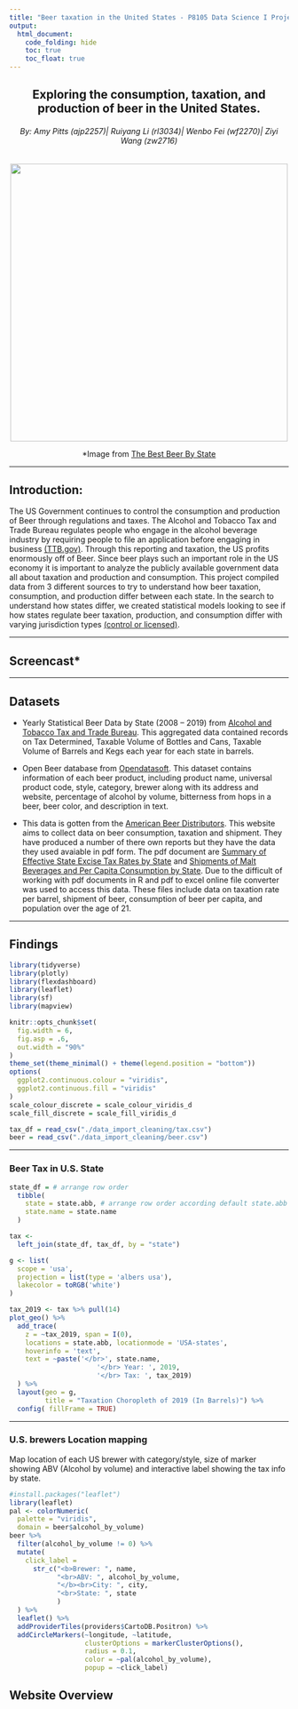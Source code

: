 ```yaml
---
title: "Beer taxation in the United States - P8105 Data Science I Project"
output: 
  html_document:
    code_folding: hide
    toc: true
    toc_float: true
---
```


<h2 style="text-align: center;" markdown="1">Exploring the consumption, taxation, and production of beer in the United States.  </h2>
<h6 style="text-align: center;" markdown="1">By: Amy Pitts (ajp2257)| Ruiyang Li (rl3034)| Wenbo Fei (wf2270)| Ziyi Wang (zw2716)</h6>


<center>

![](beer-map.jpg){width=500px}

*Image from [The Best Beer By State](https://aleheads.wordpress.com/2012/07/09/the-best-beer-by-state/ )
</center>

---

## Introduction:
The US Government continues to control the consumption and production of Beer through regulations and taxes. The Alcohol and Tobacco Tax and Trade Bureau regulates people who engage in the alcohol beverage industry by requiring people to file an application before engaging in business [(TTB.gov)](https://www.ttb.gov/alcohol/beverage-alcohol). Through this reporting and taxation, the US profits enormously off of Beer. Since beer plays such an important role in the US economy it is important to analyze the publicly available government data all about taxation and production and consumption. This project compiled data from 3 different sources to try to understand how beer taxation, consumption, and production differ between each state. In the search to understand how states differ, we created statistical models looking to see if how states regulate beer taxation, production, and consumption differ with varying jurisdiction types [(control or licensed)](https://www.ncsla.org/State-Officials.html). 

---

## Screencast*

---

## Datasets

* Yearly Statistical Beer Data by State (2008 – 2019) from [Alcohol and Tobacco Tax and Trade Bureau](https://www.ttb.gov/beer/statistics). This aggregated data contained records on Tax Determined, Taxable Volume of Bottles and Cans, Taxable Volume of Barrels and Kegs each year for each state in barrels.

* Open Beer database from [Opendatasoft](https://data.opendatasoft.com/explore/dataset/open-beer-database%40public-us/information/?rows=4588&timezone=&refine.country=United+States&location=2,16.98232,9.498&basemap=jawg.sunny&dataChart=eyJxdWVyaWVzIjpbeyJjb25maWciOnsiZGF0YXNldCI6Im9wZW4tYmVlci1kYXRhYmFzZUBwdWJsaWMtdXMiLCJvcHRpb25zIjp7fX0sImNoYXJ0cyI6W3siYWxpZ25Nb250aCI6dHJ1ZSwidHlwZSI6ImxpbmUiLCJmdW5jIjoiQVZHIiwieUF4aXMiOiJhYnYiLCJzY2llbnRpZmljRGlzcGxheSI6dHJ1ZSwiY29sb3IiOiIjMTQyRTdCIn1dLCJ4QXhpcyI6Imxhc3RfbW9kIiwibWF4cG9pbnRzIjoiIiwidGltZXNjYWxlIjoieWVhciIsInNvcnQiOiIifV0sImRpc3BsYXlMZWdlbmQiOnRydWUsImFsaWduTW9udGgiOnRydWV9). This dataset contains information of each beer product, including product name, universal product code, style, category, brewer along with its address and website, percentage of alcohol by volume, bitterness from hops in a beer, beer color, and description in text.

* This data is gotten from the [American Beer Distributors](https://www.nbwa.org/resources/state-data). This website aims to collect data on beer consumption, taxation and shipment. They have produced a number of there own reports but they have the data they used avaiable in pdf form. The pdf document are [Summary of Effective State Excise Tax Rates by State](https://www.nbwa.org/sites/default/files/Beer%20Excise%20Tax%202019%20-%20Revised%20July%202020.pdf)
and [Shipments of Malt Beverages and Per Capita Consumption by State](https://www.nbwa.org/sites/default/files/2003%20and%202019%20State%20data%20Per%20Capita%20Sheets_1.pdf). Due to the difficult of working with pdf documents in R and pdf to excel online file converter was used to access this data. These files include data on taxation rate per barrel, shipment of beer, consumption of beer per capita, and population over the age of 21. 

---

## Findings

```r
library(tidyverse)
library(plotly)
library(flexdashboard)
library(leaflet)
library(sf)
library(mapview)

knitr::opts_chunk$set(
  fig.width = 6,
  fig.asp = .6,
  out.width = "90%"
)
theme_set(theme_minimal() + theme(legend.position = "bottom"))
options(
  ggplot2.continuous.colour = "viridis",
  ggplot2.continuous.fill = "viridis"
)
scale_colour_discrete = scale_colour_viridis_d
scale_fill_discrete = scale_fill_viridis_d
```

```r
tax_df = read_csv("./data_import_cleaning/tax.csv")
beer = read_csv("./data_import_cleaning/beer.csv")
```

---

### Beer Tax in U.S. State
```r
state_df = # arrange row order
  tibble(
    state = state.abb, # arrange row order according default state.abb
    state.name = state.name
  )

tax <- 
  left_join(state_df, tax_df, by = "state")

g <- list(
  scope = 'usa',
  projection = list(type = 'albers usa'),
  lakecolor = toRGB('white')
)

tax_2019 <- tax %>% pull(14)         
plot_geo() %>%
  add_trace(
    z = ~tax_2019, span = I(0),
    locations = state.abb, locationmode = 'USA-states',
    hoverinfo = 'text',
    text = ~paste('</br>', state.name,
                      '</br> Year: ', 2019,
                      '</br> Tax: ', tax_2019)
  ) %>%
  layout(geo = g,
         title = "Taxation Choropleth of 2019 (In Barrels)") %>%
  config( fillFrame = TRUE)
```

---

### U.S. brewers Location mapping
Map location of each US brewer with category/style, size of marker showing ABV (Alcohol by volume) and interactive label showing the tax info by state.
```r
#install.packages("leaflet")
library(leaflet)
pal <- colorNumeric(
  palette = "viridis",
  domain = beer$alcohol_by_volume)
beer %>% 
  filter(alcohol_by_volume != 0) %>% 
  mutate(
    click_label = 
      str_c("<b>Brewer: ", name,
            "<br>ABV: ", alcohol_by_volume, 
            "</b><br>City: ", city, 
            "<br>State: ", state
            )
  ) %>% 
  leaflet() %>% 
  addProviderTiles(providers$CartoDB.Positron) %>% 
  addCircleMarkers(~longitude, ~latitude,
                   clusterOptions = markerClusterOptions(),
                   radius = 0.1, 
                   color = ~pal(alcohol_by_volume), 
                   popup = ~click_label)
```

## Website Overview

